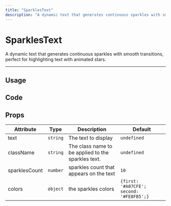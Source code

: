 ```yaml
---
title: "SparklesText"
description: "A dynamic text that generates continuous sparkles with smooth transitions, perfect for highlighting text with animated stars."
---
```


# SparklesText

A dynamic text that generates continuous sparkles with smooth transitions, perfect for highlighting text with animated stars.

---

## Usage

<ComponentPreview name="sparkles-text-demo" />

## Code

<ComponentPreview showPreview={false} name="sparkles-text" />

## Props

| Attribute     | Type     | Description                                        | Default                                  |
| ------------- | -------- | -------------------------------------------------- | ---------------------------------------- |
| text          | `string` | The text to display                                | `undefined`                              |
| className     | `string` | The class name to be applied to the sparkles text. | `undefined`                              |
| sparklesCount | `number` | sparkles count that appears on the text            | `10`                                     |
| colors        | `object` | the sparkles colors                                | `{first: '#A07CFE'; second: '#FE8FB5';}` |
